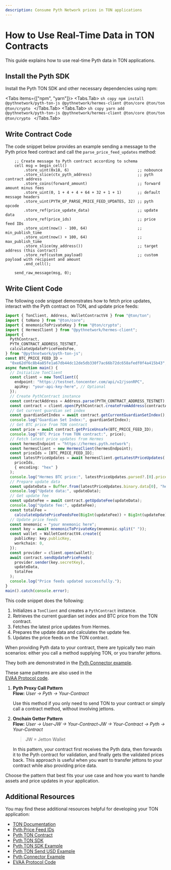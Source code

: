 ```yaml
---
description: Consume Pyth Network prices in TON applications
---
```



# How to Use Real-Time Data in TON Contracts

This guide explains how to use real-time Pyth data in TON applications.

## Install the Pyth SDK

Install the Pyth TON SDK and other necessary dependencies using npm:

<Tabs items={["npm", "yarn"]}>
  <Tabs.Tab>
    ```sh copy
    npm install @pythnetwork/pyth-ton-js @pythnetwork/hermes-client
    @ton/core @ton/ton @ton/crypto
    ```
  </Tabs.Tab>
  <Tabs.Tab>
    ```sh copy
    yarn add @pythnetwork/pyth-ton-js @pythnetwork/hermes-client
    @ton/core @ton/ton @ton/crypto
    ```
  </Tabs.Tab>
</Tabs>

## Write Contract Code

The code snippet below provides an example sending a message to the Pyth price feed contract and call the `parse_price_feed_updates` method:

```func copy
    ;; Create message to Pyth contract according to schema
    cell msg = begin_cell()
        .store_uint(0x18, 6)                              ;; nobounce
        .store_slice(ctx_pyth_address)                    ;; pyth contract address
        .store_coins(forward_amount)                      ;; forward amount minus fees
        .store_uint(0, 1 + 4 + 4 + 64 + 32 + 1 + 1)       ;; default message headers
        .store_uint(PYTH_OP_PARSE_PRICE_FEED_UPDATES, 32) ;; pyth opcode
        .store_ref(price_update_data)                     ;; update data
        .store_ref(price_ids)                             ;; price feed IDs
        .store_uint(now() - 100, 64)                      ;; min_publish_time
        .store_uint(now() + 100, 64)                      ;; max_publish_time
        .store_slice(my_address())                        ;; target address (this contract)
        .store_ref(custom_payload)                        ;; custom payload with recipient and amount
        .end_cell();

    send_raw_message(msg, 0);
```

## Write Client Code

The following code snippet demonstrates how to fetch price updates, interact with the Pyth contract on TON, and update price feeds:

```typescript copy
import { TonClient, Address, WalletContractV4 } from "@ton/ton";
import { toNano } from "@ton/core";
import { mnemonicToPrivateKey } from "@ton/crypto";
import { HermesClient } from "@pythnetwork/hermes-client";
import {
  PythContract,
  PYTH_CONTRACT_ADDRESS_TESTNET,
  calculateUpdatePriceFeedsFee,
} from "@pythnetwork/pyth-ton-js";
const BTC_PRICE_FEED_ID =
  "0xe62df6c8b4a85fe1a67db44dc12de5db330f7ac66b72dc658afedf0f4a415b43";
async function main() {
  // Initialize TonClient
  const client = new TonClient({
    endpoint: "https://testnet.toncenter.com/api/v2/jsonRPC",
    apiKey: "your-api-key-here", // Optional
  });
  // Create PythContract instance
  const contractAddress = Address.parse(PYTH_CONTRACT_ADDRESS_TESTNET);
  const contract = client.open(PythContract.createFromAddress(contractAddress));
  // Get current guardian set index
  const guardianSetIndex = await contract.getCurrentGuardianSetIndex();
  console.log("Guardian Set Index:", guardianSetIndex);
  // Get BTC price from TON contract
  const price = await contract.getPriceUnsafe(BTC_PRICE_FEED_ID);
  console.log("BTC Price from TON contract:", price);
  // Fetch latest price updates from Hermes
  const hermesEndpoint = "https://hermes.pyth.network";
  const hermesClient = new HermesClient(hermesEndpoint);
  const priceIds = [BTC_PRICE_FEED_ID];
  const latestPriceUpdates = await hermesClient.getLatestPriceUpdates(
    priceIds,
    { encoding: "hex" }
  );
  console.log("Hermes BTC price:", latestPriceUpdates.parsed?.[0].price);
  // Prepare update data
  const updateData = Buffer.from(latestPriceUpdates.binary.data[0], "hex");
  console.log("Update data:", updateData);
  // Get update fee
  const updateFee = await contract.getUpdateFee(updateData);
  console.log("Update fee:", updateFee);
  const totalFee =
    calculateUpdatePriceFeedsFee(BigInt(updateFee)) + BigInt(updateFee);
  // Update price feeds
  const mnemonic = "your mnemonic here";
  const key = await mnemonicToPrivateKey(mnemonic.split(" "));
  const wallet = WalletContractV4.create({
    publicKey: key.publicKey,
    workchain: 0,
  });
  const provider = client.open(wallet);
  await contract.sendUpdatePriceFeeds(
    provider.sender(key.secretKey),
    updateData,
    totalFee
  );
  console.log("Price feeds updated successfully.");
}
main().catch(console.error);
```

This code snippet does the following:

1. Initializes a `TonClient` and creates a `PythContract` instance.
2. Retrieves the current guardian set index and BTC price from the TON contract.
3. Fetches the latest price updates from Hermes.
4. Prepares the update data and calculates the update fee.
5. Updates the price feeds on the TON contract.

When providing Pyth data to your contract, there are typically two main scenarios: either you call a method supplying TON, or you transfer jettons.

They both are demonstrated in the [Pyth Connector example](https://github.com/pyth-network/pyth-examples/tree/main/price_feeds/ton/pyth-connector). 

These same patterns are also used in the  
[EVAA Protocol code](https://github.com/evaafi/contracts/tree/v8).

1. **Pyth Proxy Call Pattern**  
   **Flow:** *User → Pyth → Your-Contract*  

   Use this method if you only need to send TON to your contract or simply call a contract method, without involving jettons.

2. **Onchain Getter Pattern**  
   **Flow:** *User → User-JW → Your-Contract-JW → Your-Contract → Pyth → Your-Contract* 
   
   > JW = Jetton Wallet

   In this pattern, your contract first receives the Pyth data, then forwards it to the Pyth contract for validation, and finally gets the validated prices back. 
   This approach is useful when you want to transfer jettons to your contract while also providing price data.

Choose the pattern that best fits your use case and how you want to handle assets and price updates in your application.

## Additional Resources

You may find these additional resources helpful for developing your TON application:

- [TON Documentation](https://ton.org/docs/)
- [Pyth Price Feed IDs](../price-feeds.mdx)
- [Pyth TON Contract](https://github.com/pyth-network/pyth-crosschain/tree/main/target_chains/ton/contracts)
- [Pyth TON SDK](https://github.com/pyth-network/pyth-crosschain/tree/main/target_chains/ton/sdk)
- [Pyth TON SDK Example](https://github.com/pyth-network/pyth-examples/tree/main/price_feeds/ton/sdk_js_usage)
- [Pyth TON Send USD Example](https://github.com/pyth-network/pyth-examples/tree/main/price_feeds/ton/send_usd)
- [Pyth Connector Example](https://github.com/pyth-network/pyth-examples/tree/main/price_feeds/ton/pyth-connector)
- [EVAA Protocol Code](https://github.com/evaafi/contracts/tree/v8)
